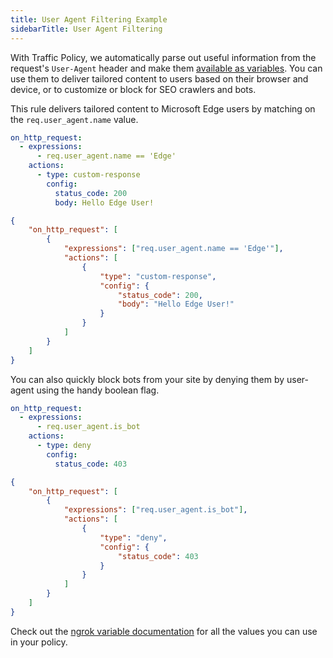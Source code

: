 ```yaml
---
title: User Agent Filtering Example
sidebarTitle: User Agent Filtering
---
```


With Traffic Policy, we automatically parse out useful information from the request's `User-Agent` header and make them [available as variables](/traffic-policy/variables/req/#requser-agentname). You can use them to deliver tailored content to users based on their browser and device, or to customize or block for SEO crawlers and bots.

This rule delivers tailored content to Microsoft Edge users by matching on the `req.user_agent.name` value.

<CodeGroup>

```yaml policy.yml
on_http_request:
  - expressions:
      - req.user_agent.name == 'Edge'
    actions:
      - type: custom-response
        config:
          status_code: 200
          body: Hello Edge User!
```

```json policy.json
{
	"on_http_request": [
		{
			"expressions": ["req.user_agent.name == 'Edge'"],
			"actions": [
				{
					"type": "custom-response",
					"config": {
						"status_code": 200,
						"body": "Hello Edge User!"
					}
				}
			]
		}
	]
}
```

</CodeGroup>

You can also quickly block bots from your site by denying them by user-agent using the handy boolean flag.

<CodeGroup>

```yaml policy.yml
on_http_request:
  - expressions:
      - req.user_agent.is_bot
    actions:
      - type: deny
        config:
          status_code: 403
```

```json policy.json
{
	"on_http_request": [
		{
			"expressions": ["req.user_agent.is_bot"],
			"actions": [
				{
					"type": "deny",
					"config": {
						"status_code": 403
					}
				}
			]
		}
	]
}
```

</CodeGroup>

Check out the [ngrok variable documentation](/traffic-policy/variables/req/#requser-agentname) for all the values you can use in your policy.
